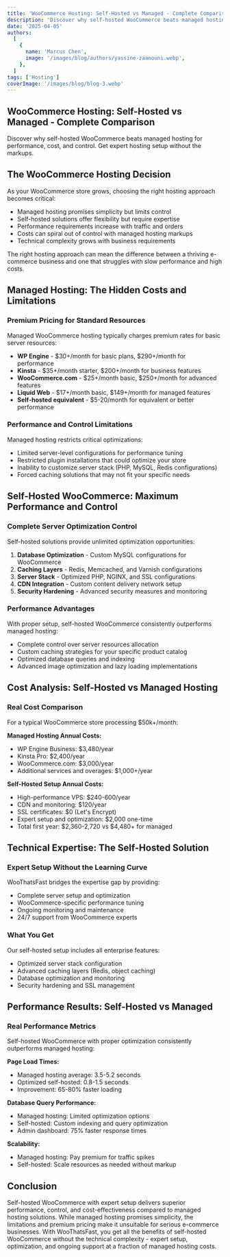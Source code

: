 ```yaml
---
title: 'WooCommerce Hosting: Self-Hosted vs Managed - Complete Comparison'
description: 'Discover why self-hosted WooCommerce beats managed hosting for performance, cost, and control. Get expert hosting setup without the markups.'
date: '2025-04-05'
authors:
  [
    {
      name: 'Marcus Chen',
      image: '/images/blog/authors/yassine-zaanouni.webp',
    },
  ]
tags: ['Hosting']
coverImage: '/images/blog/blog-3.webp'
---
```


## WooCommerce Hosting: Self-Hosted vs Managed - Complete Comparison

Discover why self-hosted WooCommerce beats managed hosting for performance, cost, and control. Get expert hosting setup without the markups.

## The WooCommerce Hosting Decision

As your WooCommerce store grows, choosing the right hosting approach becomes critical:

- Managed hosting promises simplicity but limits control
- Self-hosted solutions offer flexibility but require expertise
- Performance requirements increase with traffic and orders
- Costs can spiral out of control with managed hosting markups
- Technical complexity grows with business requirements

The right hosting approach can mean the difference between a thriving e-commerce business and one that struggles with slow performance and high costs.

## Managed Hosting: The Hidden Costs and Limitations

### Premium Pricing for Standard Resources

Managed WooCommerce hosting typically charges premium rates for basic server resources:

- **WP Engine** - $30+/month for basic plans, $290+/month for performance
- **Kinsta** - $35+/month starter, $200+/month for business features
- **WooCommerce.com** - $25+/month basic, $250+/month for advanced features
- **Liquid Web** - $17+/month basic, $149+/month for managed features
- **Self-hosted equivalent** - $5-20/month for equivalent or better performance

### Performance and Control Limitations

Managed hosting restricts critical optimizations:

- Limited server-level configurations for performance tuning
- Restricted plugin installations that could optimize your store
- Inability to customize server stack (PHP, MySQL, Redis configurations)
- Forced caching solutions that may not fit your specific needs

## Self-Hosted WooCommerce: Maximum Performance and Control

### Complete Server Optimization Control

Self-hosted solutions provide unlimited optimization opportunities:

1. **Database Optimization** - Custom MySQL configurations for WooCommerce
2. **Caching Layers** - Redis, Memcached, and Varnish configurations
3. **Server Stack** - Optimized PHP, NGINX, and SSL configurations
4. **CDN Integration** - Custom content delivery network setup
5. **Security Hardening** - Advanced security measures and monitoring

### Performance Advantages

With proper setup, self-hosted WooCommerce consistently outperforms managed hosting:

- Complete control over server resources allocation
- Custom caching strategies for your specific product catalog
- Optimized database queries and indexing
- Advanced image optimization and lazy loading implementations

## Cost Analysis: Self-Hosted vs Managed Hosting

### Real Cost Comparison

For a typical WooCommerce store processing $50k+/month:

**Managed Hosting Annual Costs:**
- WP Engine Business: $3,480/year
- Kinsta Pro: $2,400/year  
- WooCommerce.com: $3,000/year
- Additional services and overages: $1,000+/year

**Self-Hosted Setup Annual Costs:**
- High-performance VPS: $240-600/year
- CDN and monitoring: $120/year
- SSL certificates: $0 (Let's Encrypt)
- Expert setup and optimization: $2,000 one-time
- Total first year: $2,360-2,720 vs $4,480+ for managed

## Technical Expertise: The Self-Hosted Solution

### Expert Setup Without the Learning Curve

WooThatsFast bridges the expertise gap by providing:

- Complete server setup and optimization
- WooCommerce-specific performance tuning
- Ongoing monitoring and maintenance
- 24/7 support from WooCommerce experts

### What You Get

Our self-hosted setup includes all enterprise features:

- Optimized server stack configuration
- Advanced caching layers (Redis, object caching)
- Database optimization and monitoring
- Security hardening and SSL management

## Performance Results: Self-Hosted vs Managed

### Real Performance Metrics

Self-hosted WooCommerce with proper optimization consistently outperforms managed hosting:

**Page Load Times:**
- Managed hosting average: 3.5-5.2 seconds
- Optimized self-hosted: 0.8-1.5 seconds
- Improvement: 65-80% faster loading

**Database Query Performance:**
- Managed hosting: Limited optimization options
- Self-hosted: Custom indexing and query optimization
- Admin dashboard: 75% faster response times

**Scalability:**
- Managed hosting: Pay premium for traffic spikes
- Self-hosted: Scale resources as needed without markup

## Conclusion

Self-hosted WooCommerce with expert setup delivers superior performance, control, and cost-effectiveness compared to managed hosting solutions. While managed hosting promises simplicity, the limitations and premium pricing make it unsuitable for serious e-commerce businesses. With WooThatsFast, you get all the benefits of self-hosted WooCommerce without the technical complexity - expert setup, optimization, and ongoing support at a fraction of managed hosting costs.
